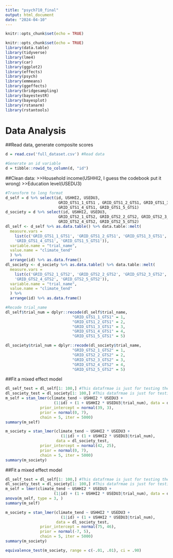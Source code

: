 ---
title: "psych710_final"
output: html_document
date: "2024-04-10"
---

```{r setup, include=FALSE}
knitr::opts_chunk$set(echo = TRUE)
```


```{r, include=FALSE}
knitr::opts_chunk$set(echo = TRUE)
library(data.table)
library(tidyverse)
library(lme4)
library(car)
library(ggplot2)
library(effects)
library(psych)
library(emmeans)
library(ggeffects)
library(bridgesampling)
library(bayestestR)
library(bayesplot)
library(rstanarm)
library(rstantools)
```
# Data Analysis

##Read data, generate composite scores
```{r}
d = read.csv('full_dataset.csv') #Read data

#Generate an id variable
d = tibble::rowid_to_column(d, "id")
```

##Clean data: 
>>Household income(USHHI2, I guess the codebook put it wrong)
>>Education level(USEDU3)

```{r}
#Transform to long format
d_self = d %>% select(id, USHHI2, USEDU3, 
                       GRID_GTS1_1_GTS1 , GRID_GTS1_2_GTS1, GRID_GTS1_3_GTS1, 
                       GRID_GTS1_4_GTS1, GRID_GTS1_5_GTS1)
d_society = d %>% select(id, USHHI2, USEDU3,
                       GRID_GTS2_1_GTS2, GRID_GTS2_2_GTS2, GRID_GTS2_3_GTS2, 
                       GRID_GTS2_4_GTS2, GRID_GTS2_5_GTS2)
dl_self <- d_self %>% as.data.table() %>% data.table::melt(
  measure.vars =
    list(c('GRID_GTS1_1_GTS1', 'GRID_GTS1_2_GTS1', 'GRID_GTS1_3_GTS1', 
    'GRID_GTS1_4_GTS1', 'GRID_GTS1_5_GTS1')), 
  variable.name = "trial_name", 
  value.name = "climate_tend"
  ) %>% 
  arrange(id) %>% as.data.frame()
dl_society <- d_society %>% as.data.table() %>% data.table::melt(
  measure.vars =
    list(c('GRID_GTS2_1_GTS2', 'GRID_GTS2_2_GTS2', 'GRID_GTS2_3_GTS2', 
    'GRID_GTS2_4_GTS2', 'GRID_GTS2_5_GTS2')), 
  variable.name = "trial_name", 
  value.name = "climate_tend"
  ) %>% 
  arrange(id) %>% as.data.frame()

#Recode trial_name
dl_self$trial_num = dplyr::recode(dl_self$trial_name, 
                             "GRID_GTS1_1_GTS1" = 1, 
                             "GRID_GTS1_2_GTS1" = 2,
                             "GRID_GTS1_3_GTS1" = 3,
                             "GRID_GTS1_4_GTS1" = 4,
                             "GRID_GTS1_5_GTS1" = 5)

dl_society$trial_num = dplyr::recode(dl_society$trial_name, 
                             "GRID_GTS2_1_GTS2" = 1, 
                             "GRID_GTS2_2_GTS2" = 2,
                             "GRID_GTS2_3_GTS2" = 3,
                             "GRID_GTS2_4_GTS2" = 4,
                             "GRID_GTS2_5_GTS2" = 5)
```

##Fit a mixed effect model
```{r}
dl_self_test = dl_self[1: 100,] #This datafrmae is just for testing the code
dl_society_test = dl_society[1: 100,] #This datafrmae is just for testing the code
m_self = stan_lmer(climate_tend ~ USHHI2 * USEDU3 + 
                     (1|id) + (1 + USHHI2 * USEDU3|trial_num), data = dl_self_test, 
               prior_intercept = normal(39, 3),
               prior = normal(0, 7), 
               chain = 5, iter = 5000)
summary(m_self)

m_society = stan_lmer(climate_tend ~ USHHI2 * USEDU3 + 
                        (1|id) + (1 + USHHI2 * USEDU3|trial_num), 
                      data = dl_society_test, 
               prior_intercept = normal(42, 25),
               prior = normal(0, 7), 
               chain = 5, iter = 5000)
summary(m_society)
```

##Fit a mixed effect model
```{r}
dl_self_test = dl_self[1: 100,] #This datafrmae is just for testing the code
dl_society_test = dl_society[1: 100,] #This datafrmae is just for testing the code
m_self = lmer(climate_tend ~ USHHI2 * USEDU3 + 
                     (1|id) + (1 + USHHI2 * USEDU3|trial_num), data = dl_self_test)
anova(m_self, type = 3, )
summary(m_self)

m_society = stan_lmer(climate_tend ~ USHHI2 * USEDU3 + 
                        (1|id) + (1 + USHHI2 * USEDU3|trial_num), 
                      data = dl_society_test, 
               prior_intercept = normal(75, 46),
               prior = normal(-7, 5), 
               chain = 5, iter = 5000)
summary(m_society)

equivalence_test(m_society, range = c(-.01, .01), ci = .90)
```


